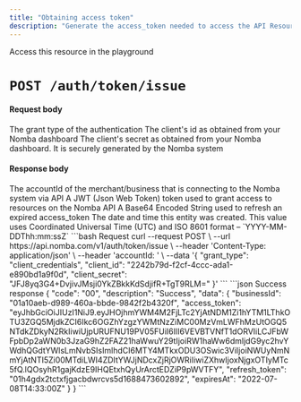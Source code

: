 ```yaml
---
title: "Obtaining access token"
description: "Generate the access_token needed to access the API Resources"
---
```


<Card title="Obtain access token" icon="shield"
href="/nomba-api-reference/authenticate/obtain-access-token">
  Access this resource in the playground
</Card>

# `POST /auth/token/issue`

#### Request body

<ParamField body="grant_type" type="string" required>
  The grant type of the authentication
</ParamField>

<ParamField body="client_id" type="string" required>
  The client's id as obtained from your Nomba dashboard
</ParamField>

<ParamField body="client_secret" type="string" required>
  The client's secret as obtained from your Nomba dashboard. It is securely generated by the Nomba system
</ParamField>

#### Response body

<ResponseField name="businessId" type="string" required>
  The accountId of the merchant/business that is connecting to the Nomba system via API
</ResponseField>

<ResponseField name="access_token" type="string" required>
  A JWT (Json Web Token) token used to grant access to resources on the Nomba API
</ResponseField>

<ResponseField name="refresh_token" type="string" required>
  A Base64 Encoded String used to refresh an expired access_token
</ResponseField>

<ResponseField name="expiresAt" type="string" required>
  The date and time this entity was created. This value uses Coordinated Universal Time (UTC) and ISO 8601 format – `YYYY-MM-DDThh:mm:ssZ`
</ResponseField>

<RequestExample>
```bash Request
curl --request POST \
  --url https://api.nomba.com/v1/auth/token/issue \
  --header 'Content-Type: application/json' \
  --header 'accountId: <accountid>' \
  --data '{
  "grant_type": "client_credentials",
  "client_id": "2242b79d-f2cf-4ccc-ada1-e890bd1a9f0d",
  "client_secret": "JFJ8yq3G4+DvjivJMsji0YkZBkkKdSdjifR+TgT9RLM="
}'
```
</RequestExample>

<ResponseExample>
```json Success response
{
  "code": "00",
  "description": "Success",
  "data": {
    "businessId": "01a10aeb-d989-460a-bbde-9842f2b4320f",
    "access_token": "eyJhbGciOiJIUzI1NiJ9.eyJHOjhmYWM4M2FjLTc2YjAtNDM1Zi1hYTM1LThkOTU3ZGQ5MjdkZCI6Ikc6OGZhYzgzYWMtNzZiMC00MzVmLWFhMzUtOGQ5NTdkZDkyN2RkIiwiUjpURUFNU19PV05FUiI6IlI6VEVBTVNfT1dORVIiLCJFbWFpbDp2aWN0b3JzaG9hZ2FAZ21haWwuY29tIjoiRW1haWw6dmljdG9yc2hvYWdhQGdtYWlsLmNvbSIsImlhdCI6MTY4MTkxODU3OSwic3ViIjoiNWUyNmNmYjAtNTI5Zi00MTdiLWI4ZDItYWJjNDcxZjRjOWRiIiwiZXhwIjoxNjgxOTIyMTc5fQ.lQOsyhR1gajKdzE9IHQEtxhQyUrArctEDZiP9pWVTFY",
    "refresh_token": "01h4gdx2tctxfjgacbdwrcvs5d1688473602892",
    "expiresAt": "2022-07-08T14:33:00Z"
  }
}
```
</ResponseExample>